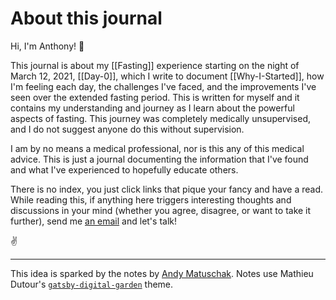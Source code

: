 # About this journal

Hi, I'm Anthony! 👋

This journal is about my [[Fasting]] experience starting on the night of March 12, 2021, [[Day-0]], which I write to document [[Why-I-Started]], how I'm feeling each day, the challenges I've faced, and the improvements I've seen over the extended fasting period. This is written for myself and it contains my understanding and journey as I learn about the powerful aspects of fasting. This journey was completely medically unsupervised, and I do not suggest anyone do this without supervision.

I am by no means a medical professional, nor is this any of this medical advice. This is just a journal documenting the information that I've found and what I've experienced to hopefully educate others.

There is no index, you just click links that pique your fancy and have a read. While reading this, if anything here triggers interesting thoughts and discussions in your mind (whether you agree, disagree, or want to take it further), send me [an email](https://www.anthonysukadil.com#contact) and let's talk!

✌️

* * *

This idea is sparked by the notes by [Andy Matuschak](https://notes.andymatuschak.org/). Notes use Mathieu Dutour's [`gatsby-digital-garden`](https://github.com/mathieudutour/gatsby-digital-garden) theme.
